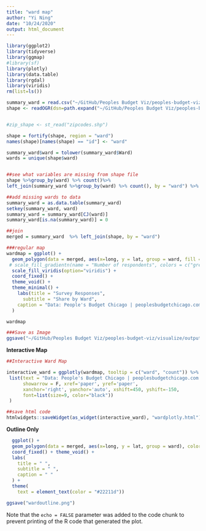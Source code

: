 ```yaml
---
title: "ward map"
author: "Yi Ning"
date: "10/24/2020"
output: html_document
---
```

```r
library(ggplot2)
library(tidyverse)
library(ggmap)
#library(sf)
library(plotly)
library(data.table)
library(rgdal)
library(viridis)
rm(list=ls())
```

```r
summary_ward = read.csv("~/GitHub/Peoples Budget Viz/peoples-budget-viz/visualize/csvs/Peoples_Budget_user_summary_WARD.csv")
shape <- readOGR(dsn=path.expand("~/GitHub/Peoples Budget Viz/peoples-budget-viz/visualize/csvs"), layer="wards")


#zip_shape <- st_read("zipcodes.shp")
```

```r
shape = fortify(shape, region = "ward")
names(shape)[names(shape) == "id"] <- "ward"

summary_ward$ward = tolower(summary_ward$Ward)
wards = unique(shape$ward)


##see what variables are missing from shape file
shape %>%group_by(ward) %>% count()%>%
left_join(summary_ward %>%group_by(ward) %>% count(), by = "ward") %>% arrange(-desc(n.y))

##add missing wards to data
summary_ward = as.data.table(summary_ward)
setkey(summary_ward, ward)
summary_ward = summary_ward[CJ(ward)] 
summary_ward[is.na(summary_ward)] = 0

##join
merged = summary_ward  %>% left_join(shape, by = "ward")

###regular map
wardmap = ggplot() +
  geom_polygon(data = merged, aes(x=long, y = lat, group = ward, fill = count), color="black", alpha = .7) +
 # scale_fill_gradientn(name = "Number of respondents", colors = c("grey", "steelblue1", "steelblue", #"steelblue4")) +
  scale_fill_viridis(option="viridis") + 
  coord_fixed() + 
  theme_void() + 
  theme_minimal() + 
    labs(title = "Survey Responses",
      subtitle = "Share by Ward",
    caption = "Data: People's Budget Chicago | peoplesbudgetchicago.com"
  ) 

wardmap

###Save as Image
ggsave("~/GitHub/Peoples Budget Viz/peoples-budget-viz/visualize/output/wardmap.png")


```

**Interactive Map **
```r
##Interactive Ward Map

interactive_ward = ggplotly(wardmap, tooltip = c("ward", "count")) %>%  layout(annotations = 
 list(text = "Data: People's Budget Chicago | peoplesbudgetchicago.com.", 
      showarrow = F, xref='paper', yref='paper', 
      xanchor='right', yanchor='auto', xshift=450, yshift=-150,
      font=list(size=9, color="black"))
 )

##save html code
htmlwidgets::saveWidget(as_widget(interactive_ward), "wardplotly.html")

```


**Outline Only**
```r

  ggplot() +
  geom_polygon(data = merged, aes(x=long, y = lat, group = ward), color="black", fill = "white", size = 1) +
  coord_fixed() + theme_void() + 
  labs(
    title = " ",
    subtitle = " ",
    caption = " "
  ) +
  theme(
    text = element_text(color = "#22211d")) 

ggsave("wardoutline.png")

```


Note that the `echo = FALSE` parameter was added to the code chunk to prevent printing of the R code that generated the plot.
